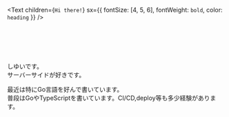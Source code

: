 <Text
  children={`Hi there!`}
  sx={{ fontSize: [4, 5, 6], fontWeight: `bold`, color: `heading` }}
/>

<br />
<br />
<br />
<br />

しゆいです。  
サーバーサイドが好きです。  

最近は特にGo言語を好んで書いています。  
普段はGoやTypeScriptを書いています。CI/CD,deploy等も多少経験があります。  

